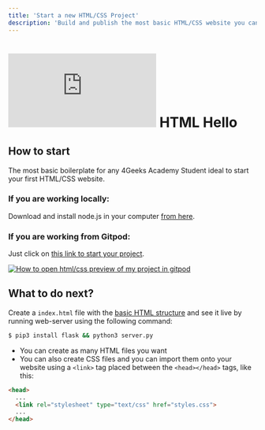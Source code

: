 ```yaml
---
title: 'Start a new HTML/CSS Project'
description: 'Build and publish the most basic HTML/CSS website you can build'
---
```


# ![4Geeks Logo](http://assets.breatheco.de/apis/img/images.php?blob&random&cat=icon&tags=4geeks,16) HTML Hello

## How to start

The most basic boilerplate for any 4Geeks Academy Student ideal to start your first HTML/CSS website.

### If you are **working locally**:

Download and install node.js in your computer [from here](https://nodejs.org/en/download/).

### If you are working from Gitpod:

Just click on [this link to start your project](https://gitpod.io#https://github.com/4GeeksAcademy/html-hello.git).



[![How to open html/css preview of my project in gitpod](https://github.com/4GeeksAcademy/Templates-Boilerplates/blob/master/assets/hello-html-intro.png?raw=true)](https://youtu.be/dfbDCMu_p-0)

## What to do next?

Create a `index.html` file with the [basic HTML structure](http://content.breatheco.de/lesson/what-is-html-learn-html#page-structure) and see it live by running web-server using the following command:

```bash
$ pip3 install flask && python3 server.py
```

- You can create as many HTML files you want
- You can also create CSS files and you can import them onto your website using a `<link>` tag placed between the `<head></head>` tags, like this:

```html
<head>
  ...
  <link rel="stylesheet" type="text/css" href="styles.css">
  ...
</head>
```
